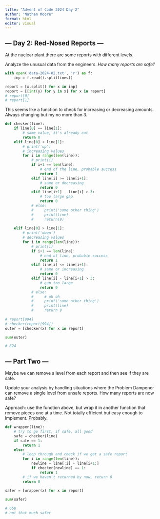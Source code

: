 ```yaml
---
title: "Advent of Code 2024 Day 2"
author: "Nathan Moore"
format: html
editor: visual
---
```


## --- Day 2: Red-Nosed Reports ---

At the nuclear plant there are some reports with different levels.

Analyze the unusual data from the engineers. *How many reports are safe?*

```python

with open('data-2024-02.txt', 'r') as f:
    inp = f.read().splitlines()

report = [x.split() for x in inp]
report = [[int(y) for y in x] for x in report]
# report[0]
# report[1]
```

This seems like a function to check for increasing or decreasing amounts. Always changing but my no more than 3.

```python

def checker(line):
    if line[0] == line[1]: 
        # same value, it's already out
        return 0
    elif line[0] < line[1]: 
        # print('up')
        # increasing values
        for i in range(len(line)):
            # print(i)
            if i+1 == len(line): 
                # end of the line, probable success
                return 1
            elif line[i] >= line[i+1]: 
                # same or decreasing
                return 0
            elif line[i+1] - line[i] > 3: 
                # too large gap
                return 0
            # else: 
            #     print('some other thing')
            #     print(line)
            #     return(9)
            
    elif line[0] > line[1]: 
        # print('down')
        # decreasing values
        for i in range(len(line)): 
            # print(i)
            if i+1 == len(line): 
                # end of line, probable success
                return 1
            elif line[i] <= line[i+1]: 
                # same or increasing 
                return 0
            elif line[i] - line[i+1] > 3:
                # gap too large
                return 0
            # else: 
            #     # uh oh
            #     print('some other thing')
            #     print(line)
            #     return 9
        
# report[994]
# checker(report[994])
outer = [checker(x) for x in report]

sum(outer)

# 624
```

## --- Part Two ---

Maybe we can remove a level from each report and then see if they are safe.

Update your analysis by handling situations where the Problem Dampener can remove a single level from unsafe reports. How many reports are now safe?

Approach: use the function above, but wrap it in another function that remove pieces one at a time. Not totally efficient but easy enough to implement. Probably.

```python

def wrapper(line): 
    # try to go first, if safe, all good
    safe = checker(line)
    if safe == 1: 
        return 1
    else: 
        # loop through and check if we get a safe report
        for i in range(len(line)): 
            newline = line[:i] + line[i+1:]
            if checker(newline) == 1: 
                return 1
        # if we haven't returned by now, return 0
        return 0
    
safer = [wrapper(x) for x in report]

sum(safer)

# 658
# not that much safer

```
